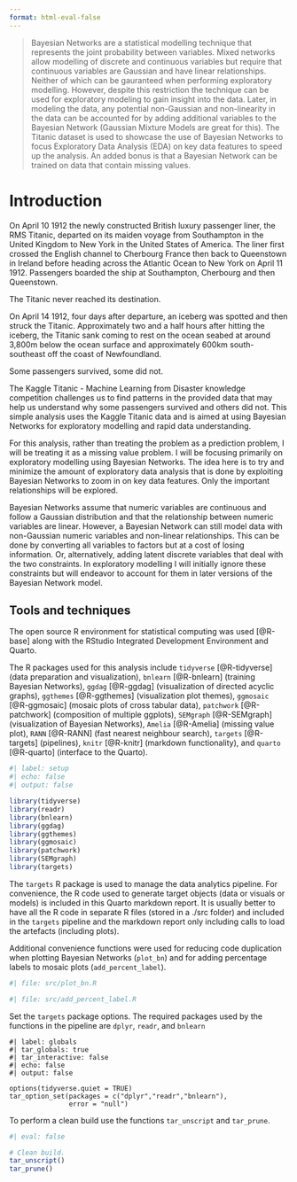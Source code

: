 ```yaml
---
format: html-eval-false
---
```


> Bayesian Networks are a statistical modelling technique that represents the joint probability between variables. Mixed networks allow modelling of discrete and continuous variables but require that continuous variables are Gaussian and have linear relationships. Neither of which can be gauranteed when performing exploratory modelling. However, despite this restriction the technique can be used for exploratory modeling to gain insight into the data. Later, in modeling the data, any potential non-Gaussian and non-linearity in the data can be accounted for by adding additional variables to the Bayesian Network (Gaussian Mixture Models are great for this). The Titanic dataset is used to showcase the use of Bayesian Networks to focus Exploratory Data Analysis (EDA) on key data features to speed up the analysis. An added bonus is that a Bayesian Network can be trained on data that contain missing values.

# Introduction

On April 10 1912 the newly constructed British luxury passenger liner, the RMS Titanic, departed on its maiden voyage from Southampton in the United Kingdom to New York in the United States of America. The liner first crossed the English channel to Cherbourg France then back to Queenstown in Ireland before heading across the Atlantic Ocean to New York on April 11 1912. Passengers boarded the ship at Southampton, Cherbourg and then Queenstown.

The Titanic never reached its destination.

On April 14 1912, four days after departure, an iceberg was spotted and then struck the Titanic. Approximately two and a half hours after hitting the iceberg, the Titanic sank coming to rest on the ocean seabed at around 3,800m below the ocean surface and approximately 600km south-southeast off the coast of Newfoundland.

Some passengers survived, some did not.

The Kaggle Titanic - Machine Learning from Disaster knowledge competition challenges us to find patterns in the provided data that may help us understand why some passengers survived and others did not. This simple analysis uses the Kaggle Titanic data and is aimed at using Bayesian Networks for exploratory modelling and rapid data understanding.

For this analysis, rather than treating the problem as a prediction problem, I will be treating it as a missing value problem. I will be focusing primarily on exploratory modelling using Bayesian Networks. The idea here is to try and minimize the amount of exploratory data analysis that is done by exploiting Bayesian Networks to zoom in on key data features. Only the important relationships will be explored.

Bayesian Networks assume that numeric variables are continuous and follow a Gaussian distribution and that the relationship between numeric variables are linear. However, a Bayesian Network can still model data with non-Gaussian numeric variables and non-linear relationships. This can be done by converting all variables to factors but at a cost of losing information. Or, alternatively, adding latent discrete variables that deal with the two constraints. In exploratory modelling I will initially ignore these constraints but will endeavor to account for them in later versions of the Bayesian Network model.

## Tools and techniques

The open source R environment for statistical computing was used [@R-base] along with the RStudio Integrated Development Environment and Quarto.

The R packages used for this analysis include `tidyverse` [@R-tidyverse] (data preparation and visualization), `bnlearn` [@R-bnlearn] (training Bayesian Networks), `ggdag` [@R-ggdag] (visualization of directed acyclic graphs), `ggthemes` [@R-ggthemes] (visualization plot themes), `ggmosaic` [@R-ggmosaic] (mosaic plots of cross tabular data), `patchwork` [@R-patchwork] (composition of multiple ggplots), `SEMgraph` [@R-SEMgraph] (visualization of Bayesian Networks), `Amelia` [@R-Amelia] (missing value plot), `RANN` [@R-RANN] (fast nearest neighbour search), `targets` [@R-targets] (pipelines), `knitr` [@R-knitr] (markdown functionality), and `quarto` [@R-quarto] (interface to the Quarto).

```r
#| label: setup
#| echo: false
#| output: false

library(tidyverse)
library(readr)
library(bnlearn)
library(ggdag)
library(ggthemes)
library(ggmosaic)
library(patchwork)
library(SEMgraph)
library(targets)
```

The `targets` R package is used to manage the data analytics pipeline. For convenience, the R code used to generate target objects (data or visuals or models) is included in this Quarto markdown report. It is usually better to have all the R code in separate R files (stored in a ./src folder) and included in the `targets` pipeline and the markdown report only including calls to load the artefacts (including plots).

Additional convenience functions were used for reducing code duplication when plotting Bayesian Networks (`plot_bn`) and for adding percentage labels to mosaic plots (`add_percent_label`).

```r
#| file: src/plot_bn.R
```

```r
#| file: src/add_percent_label.R
```

Set the `targets` package options. The required packages used by the functions in the pipeline are `dplyr`, `readr`, and `bnlearn`

```targets
#| label: globals
#| tar_globals: true
#| tar_interactive: false
#| echo: false
#| output: false

options(tidyverse.quiet = TRUE)
tar_option_set(packages = c("dplyr","readr","bnlearn"),
               error = "null")
```

To perform a clean build use the functions `tar_unscript` and `tar_prune`.

```r
#| eval: false

# Clean build.
tar_unscript()
tar_prune()
```
